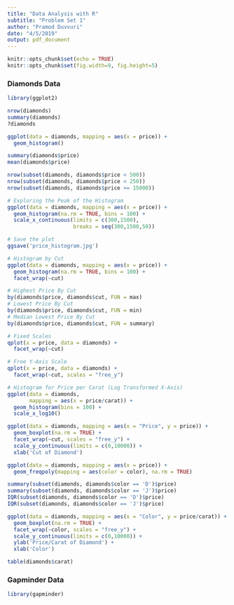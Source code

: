 ```yaml
---
title: "Data Analysis with R"
subtitle: "Problem Set 1"
author: "Pramod Duvvuri"
date: "4/5/2019"
output: pdf_document
---
```


```r
knitr::opts_chunk$set(echo = TRUE)
knitr::opts_chunk$set(fig.width=9, fig.height=5)
```

### Diamonds Data

```r
library(ggplot2)
```

```r
nrow(diamonds)
summary(diamonds)
?diamonds
```

```r
ggplot(data = diamonds, mapping = aes(x = price)) + 
  geom_histogram()
```

```r
summary(diamonds$price)
mean(diamonds$price)
```

```r
nrow(subset(diamonds, diamonds$price < 500))
nrow(subset(diamonds, diamonds$price < 250))
nrow(subset(diamonds, diamonds$price >= 15000))
```

```r
# Exploring the Peak of the Histogram
ggplot(data = diamonds, mapping = aes(x = price)) + 
  geom_histogram(na.rm = TRUE, bins = 100) + 
  scale_x_continuous(limits = c(300,1500), 
                     breaks = seq(300,1500,50))

# Save the plot
ggsave('price_histogram.jpg')
```

```r
# Histogram by Cut
ggplot(data = diamonds, mapping = aes(x = price)) + 
  geom_histogram(na.rm = TRUE, bins = 100) +
  facet_wrap(~cut)
```

```r
# Highest Price By Cut
by(diamonds$price, diamonds$cut, FUN = max)
# Lowest Price By Cut
by(diamonds$price, diamonds$cut, FUN = min)
# Median Lowest Price By Cut
by(diamonds$price, diamonds$cut, FUN = summary)
```

```r
# Fixed Scales
qplot(x = price, data = diamonds) + 
  facet_wrap(~cut)
```

```r
# Free Y-Axis Scale
qplot(x = price, data = diamonds) + 
  facet_wrap(~cut, scales = "free_y")
```

```r
# Histogram for Price per Carat (Log Transformed X-Axis)
ggplot(data = diamonds, 
       mapping = aes(x = price/carat)) + 
  geom_histogram(bins = 100) + 
  scale_x_log10()
```

```r
ggplot(data = diamonds, mapping = aes(x = "Price", y = price)) + 
  geom_boxplot(na.rm = TRUE) + 
  facet_wrap(~cut, scales = "free_y") + 
  scale_y_continuous(limits = c(0,10000)) + 
  xlab('Cut of Diamond')
```

```r
ggplot(data = diamonds, mapping = aes(x = price)) + 
  geom_freqpoly(mapping = aes(color = color), na.rm = TRUE)
```

```r
summary(subset(diamonds, diamonds$color == 'D')$price)
summary(subset(diamonds, diamonds$color == 'J')$price)
IQR(subset(diamonds, diamonds$color == 'D')$price)
IQR(subset(diamonds, diamonds$color == 'J')$price)
```

```r
ggplot(data = diamonds, mapping = aes(x = "Color", y = price/carat)) + 
  geom_boxplot(na.rm = TRUE) + 
  facet_wrap(~color, scales = "free_y") + 
  scale_y_continuous(limits = c(0,10000)) + 
  ylab('Price/Carat of Diamond') + 
  xlab('Color')
```

```r
table(diamonds$carat)
```

### Gapminder Data

```r
library(gapminder)
```

